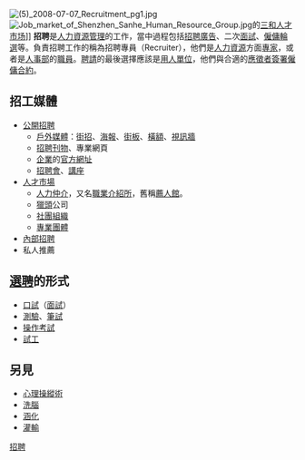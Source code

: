 {{rewrite|time=2015-12-14T02:43:04+00:00}}
[[File:(5)_2008-07-07_Recruitment_pg1.jpg|thumb]]
[[File:Job_market_of_Shenzhen_Sanhe_Human_Resource_Group.jpg|thumb]]的[[三和人才市场|三和人才市场]]]]
'''招聘'''是[[人力資源管理|人力資源管理]]的工作，當中過程包括[[招聘廣告|招聘廣告]]、二次[[面試|面試]]、[[僱傭|僱傭]][[輪選|輪選]]等。負責招聘工作的稱為招聘專員（Recruiter），他們是[[人力資源|人力資源]]方面[[專家|專家]]，或者是[[人力資源|人事部]]的[[職員|職員]]。[[聘請|聘請]]的最後選擇應該是[[用人單位|用人單位]]，他們與合適的[[應徵者|應徵者]][[簽署|簽署]][[僱傭合約|僱傭合約]]。

==招工媒體==
* [[公開招聘|公開招聘]]
** [[戶外媒體|戶外媒體]]：[[街招|街招]]、[[海報|海報]]、[[街板|街板]]、[[橫額|橫額]]、[[視訊牆|視訊牆]]
** [[招聘刊物|招聘刊物]]、專業網頁
** [[企業|企業]]的[[官方網址|官方網址]]
** [[招聘會|招聘會]]、[[講座|講座]]
* [[人才市場|人才市場]]
** [[人力仲介|人力仲介]]，又名[[職業介紹所|職業介紹所]]，舊稱[[薦人館|薦人館]]。
** [[獵頭_(招聘)|獵頭]]公司
** [[社團組織|社團組織]]
** [[專業團體|專業團體]]
* [[內部招聘|內部招聘]]
* 私人推薦

==[[選聘|選聘]]的形式==
* [[口試|口試]]（[[面試|面試]]）
* [[測驗|測驗]]、[[筆試|筆試]]
* [[操作考試|操作考試]]
* [[試工|試工]]

==另見==
* [[心理操縱術|心理操縱術]]
* [[洗腦|洗腦]]
* [[涵化|涵化]]
* [[灌輸|灌輸]]

{{Mgmt-stub}}

{{就業}}
{{市场}}

[[Category:招聘|]]